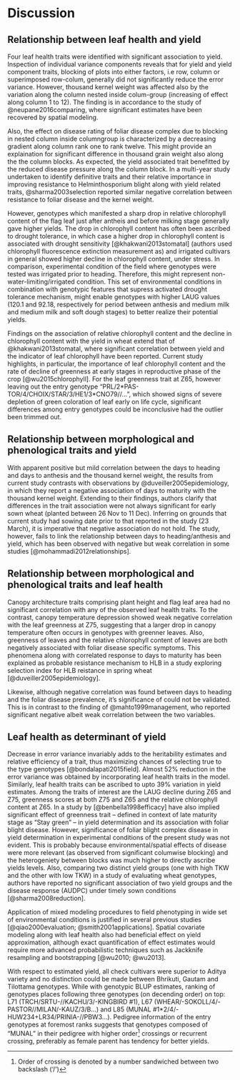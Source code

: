 # Discussion {#discussion}

## Relationship between leaf health and yield

Four leaf health traits were identified with significant association to yield. Inspection of individual variance components reveals that for yield and yield component traits, blocking of plots into either factors, i.e row, column or superimposed row-colum, generally did not significantly reduce the error variance. However, thousand kernel weight was affected also by the variation along the column nested inside colum-group (increasing of effect along column 1 to 12). The finding is in accordance to the study of @neupane2016comparing, where significant estimates have been recovered by spatial modeling.

Also, the effect on disease rating of foliar disease complex due to blocking in nested column inside columngroup is characterized by a decreasing gradient along column rank one to rank twelve. This might provide an explaination for significant difference in thousand grain weight also along the the column blocks. As expected, the yield associated trait benefitted by the reduced disease pressure along the column block. In a multi-year study undertaken to identify definitive traits and their relative importance in improving resistance to Helminthosporium blight along with yield related traits, @sharma2003selection reported similar negative correlation between resistance to foliar disease and the kernel weight.

However, genotypes which manifested a sharp drop in relative chlorophyll content of the flag leaf just after antheis and before milking stage generally gave higher yields. The drop in chlorophyll content has often been ascribed to drought tolerance, in which case a higher drop in chlorophyll content is associated with drought sensitivity [@khakwani2013stomatal] (authors used chlorophyll fluorescence extinction measurement as) and irrigated cultivars in general showed higher decline in chlorophyll content, under stress.  In comparison, experimental condition of the field where genotypes were tested was irrigated prior to heading. Therefore, this might represent non-water-limiting/irrigated condition. This set of environmental conditions in combination with genotypic features that supress activated drought tolerance mechanism, might enable genotypes with higher LAUG values ($120.1$ and $92.18$, respectively for period between anthesis and medium milk and medium milk and soft dough stages) to better realize their potential yields. 

Findings on the association of relative chlorophyll content and the decline in chlorophyll content with the yield in wheat extend that of @khakwani2013stomatal, where significant correlation between yield and the indicator of leaf chlorophyll have been reported. Current study highlights, in particular, the importance of leaf chlorophyll content and the rate of decline of greenness at early stages in reproductive phase of the crop [@wu2015chlorophyll]. For the leaf greenness trait at Z65, however leaving out the entry genotype "PRL/2\*PAS-TOR/4/CHOIX/STAR/3/HE1/3\*CNO79//...", which showed signs of severe depletion of green coloration of leaf early on life cycle, significant differences among entry genotypes could be inconclusive had the outlier been trimmed out.

## Relationship between morphological and phenological traits and yield

With apparent positive but mild correlation between the days to heading and days to anthesis and the thousand kernel weight, the results from current study contrasts with observations by @duveiller2005epidemiology, in which they report a negative association of days to maturity with the thousand kernel weight. Extending to their findings, authors clarify that differences in the trait association were not always significant for early sown wheat (planted between 26 Nov to 11 Dec). Inferring on grounds that current study had sowing date prior to that reported in the study (23 March), it is imperative that negative association do not hold. The study, however, fails to link the relationship between days to heading/anthesis and yield, which has been observed with negative but weak correlation in some studies [@mohammadi2012relationships].

<!-- Correlation between yield and plant height -->

<!-- ```{r} -->
<!-- all_data %>% -->
<!--   filter(!check_or_line == "line") %>% -->
<!--   select(yield7, plht) %>% -->
<!--   filter(complete.cases(.)) %>% -->
<!--   # na.omit() %>% -->
<!--   as.matrix() %>% -->
<!--   Hmisc::rcorr(type = "pearson") %>% -->
<!--   # magrittr::extract(3) %>% -->
<!--   purrr::pluck(3) # 3:p-value, 1:coeff -->
<!-- ``` -->

## Relationship between morphological and phenological traits and leaf health

Canopy architecture traits comprising plant height and flag leaf area had no significant correlation with any of the observed leaf health traits. To the contrast, canopy temperature depression showed weak negative correlation with the leaf greenness at Z75, suggesting that a larger drop in canopy temperature often occurs in genotypes with greenner leaves. Also, greenness of leaves and the relative chlorophyll content of leaves are both negatively associated with foliar disease specific symptoms. This phenomena along with correlated response to days to maturity has been explained as probable resistance mechanism to HLB in a study exploring selection index for HLB reistance in spring wheat [@duveiller2005epidemiology]. 

Likewise, although negative correlation was found between days to heading and the foliar disease prevalence, it's significance of could not be validated. This is in contrast to the finding of @mahto1999management, who reported significant negative albeit weak correlation between the two variables.

## Leaf health as determinant of yield

<!-- ```{r echo=FALSE, eval=FALSE, include=FALSE} -->
<!-- yld_vs_health1 %>% lme4::fixef() %>% -->
<!--   magrittr::extract(-c(1:5)) -->
<!-- ``` -->

Decrease in error variance invariably adds to the heritability estimates and relative efficiency of a trait, thus maximizing chances of selecting true to the type genotypes [@bondalapati2015field]. Almost 52% reduction in the error variance was obtained by incorporating leaf health traits in the model. Similarly, leaf health traits can be ascribed to upto 39% variation in yield estimates. Among the traits of interest are the LAUG decline during Z65 and Z75, greenness scores at both Z75 and Z65 and the relative chlorophyll content at Z65. In a study by [@benbella1998efficacy] have also implied significant effect of greenness trait -- defined in context of late maturity stage as "Stay green" -- in yield determination and its association with foliar blight disease. However, significance of foliar blight complex disease in yield determination in experimental conditions of the present study was not evident. This is probably because environmental/spatial effects of disease were more relevant (as observed from significant columwise blocking) and the heterogeniety between blocks was much higher to directly ascribe yields levels. Also, comparing two distinct yield groups (one with high TKW and the other with low TKW) in a study of evaluating wheat genotypes, authors have reported no significant association of two yield groups and the disease response (AUDPC) under timely sown conditions [@sharma2008reduction].

Application of mixed modeling procedures to field phenotyping in wide set of environmental conditions is justified in several previous studies [@qiao2000evaluation; @smith2001applications]. Spatial covariate modeling along with leaf health also had beneficial effect on yield approximation, although exact quantification of effect estimates would require more advanced probabilistic techniques such as Jackknife resampling and bootstrapping [@wu2010; @wu2013]. 

With respect to estimated yield, all check cultivars were superior to Aditya variety and no distinction could be made between Bhrikuti, Gautam and Tilottama genotypes. While with genotypic BLUP estimates, ranking of genotypes places following three genotypes (on decending order) on top: L71 (TRCH/SRTU-//KACHU/3/-KINGBIRD #1), L67 (WHEAR/-SOKOLL/4/-PASTOR//MILAN/-KAUZ/3/B...) and L85 (MUNAL #1\*2/4/-HUW234+LR34/PRINIA-//PBW3...). Pedigree information of the entry genotypes at foremost ranks suggests that genotypes composed of "MUNAL" in their pedigree with higher order^[Order of crossing is denoted by a number sandwiched between two backslash ('/')] crossings or recurrent crossing, preferably as female parent has tendency for better yields. 

<!-- Mutivariate analysis using clustering places genotypes into three distinct clusters, based on all numeric traits observed in the study. Based on the groupings, entry genotype L106 (PFAU/MILAN//TROST/3/MUNAL#1/4/PFAU/MILAN//...), clustering uniquely under Cluster 2, produced optimal yields and showed low incidence of foliar disease (disease score: 1.33) and consistently maintained green foliage ($8.35$ and $7.96$, respectively at former and latter stage of the reproductive phase).  -->
